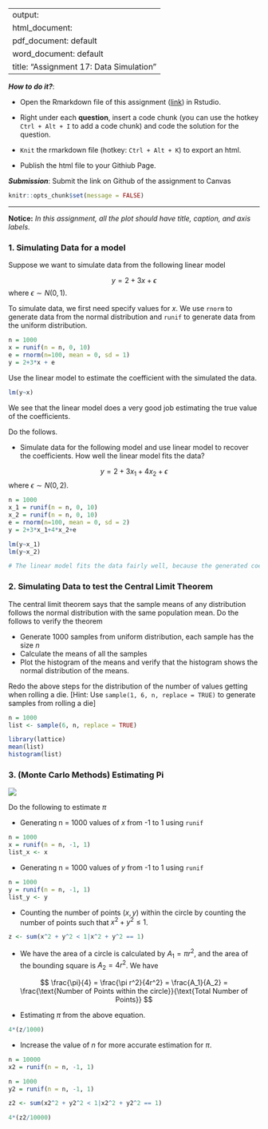 
---
output: 
  html_document:
  pdf_document: default
  word_document: default
title: "Assignment 17: Data Simulation"
---

***How to do it?***: 

- Open the Rmarkdown file of this assignment ([link](assignment17.Rmd)) in Rstudio. 

- Right under each **question**, insert  a code chunk (you can use the hotkey `Ctrl + Alt + I` to add a code chunk) and code the solution for the question. 

- `Knit` the rmarkdown file (hotkey: `Ctrl + Alt + K`) to export an html.  

-  Publish the html file to your Githiub Page. 

***Submission***: Submit the link on Github of the assignment to Canvas

```r
knitr::opts_chunk$set(message = FALSE)
```


-------

**Notice:** *In this assignment, all the plot should have title, caption, and axis labels. *

### 1. Simulating Data for a model

Suppose we want to simulate data from the following linear model

$$
y = 2 + 3 x + \epsilon
$$
where $\epsilon \sim N(0, 1)$. 

To simulate data, we first need specify values for $x$.  We use `rnorm` to generate data from the normal distribution and `runif` to generate data from the uniform distribution.

```r
n = 1000
x = runif(n = n, 0, 10)
e = rnorm(n=100, mean = 0, sd = 1)
y = 2+3*x + e
```
Use the linear model to estimate the coefficient with the simulated the data. 

```r
lm(y~x)
```

We see that the linear model does a very good job estimating the true value of the coefficients.

Do the follows.

- Simulate data for the following model and use linear model to recover the coefficients. How well the linear model fits the data?

$$
y = 2 + 3 x_1 + 4x_2 + \epsilon
$$
where $\epsilon \sim N(0, 2)$. 

```r
n = 1000
x_1 = runif(n = n, 0, 10)
x_2 = runif(n = n, 0, 10)
e = rnorm(n=100, mean = 0, sd = 2)
y = 2+3*x_1+4*x_2+e

lm(y~x_1)
lm(y~x_2)

# The linear model fits the data fairly well, because the generated coefficients from the model are x1=2.798 and x2=3.886, where the final model's data has coefficients of 3x1 and 4x2, so they are close to being the same.
```

### 2. Simulating Data to test the Central Limit Theorem

The central limit theorem says that the sample means of any distribution follows the normal distribution with the same population mean. Do the follows to verify the theorem

- Generate 1000 samples from uniform distribution, each sample has the size $n$
- Calculate the means of all the samples
- Plot the histogram of the means and verify that the histogram shows the normal distribution of the means. 

Redo the above steps for the distribution of the number of values getting when rolling a die. [Hint: Use `sample(1, 6, n, replace = TRUE)` to generate samples from rolling a die]

```r
n = 1000
list <- sample(6, n, replace = TRUE)

library(lattice)
mean(list)
histogram(list)
```

### 3. (Monte Carlo Methods) Estimating Pi

![](sim.png)

Do the following to estimate $\pi$

- Generating n = 1000 values of $x$ from -1 to 1 using `runif`

```r
n = 1000
x = runif(n = n, -1, 1)
list_x <- x
```

- Generating n = 1000 values of $y$ from -1 to 1 using `runif`

```r
n = 1000
y = runif(n = n, -1, 1)
list_y <- y
```

- Counting the number of points $(x,y)$ within the circle by counting the number of points such that $x^2 + y^2 \leq 1$. 

```r
z <- sum(x^2 + y^2 < 1|x^2 + y^2 == 1)
```

- We have the area of a circle is calculated by $A_1 = \pi r^2$, and the area of the bounding square is $A_2 = 4r^2$. We have

$$
\frac{\pi}{4} = \frac{\pi r^2}{4r^2} = \frac{A_1}{A_2} = \frac{\text{Number of Points within the circle}}{\text{Total Number of Points}}
$$

- Estimating $\pi$ from the above equation.

```r
4*(z/1000)
```

- Increase the value of $n$ for more accurate estimation for $\pi$.

```r
n = 10000
x2 = runif(n = n, -1, 1)

n = 1000
y2 = runif(n = n, -1, 1)

z2 <- sum(x2^2 + y2^2 < 1|x2^2 + y2^2 == 1)

4*(z2/10000)
```


